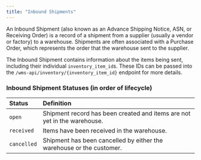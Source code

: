 ```yaml
---
title: "Inbound Shipments"
---
```


An Inbound Shipment (also known as an Advance Shipping Notice, ASN, or Receiving Order) is a record of a shipment from a supplier
(usually a vendor or factory) to a warehouse. Shipments are often associated with a Purchase Order, which represents the order
that the warehouse sent to the supplier.

The Inbound Shipment contains information about the items being sent, including their individual
`inventory_item_id`s. These IDs can be passed into the `/wms-api/inventory/{inventory_item_id}` endpoint for more details.

### Inbound Shipment Statuses (in order of lifecycle)
| Status       | Definition
| :----------- | :---------------------------------------------------------------
| `open`       | Shipment record has been created and items are not yet in the warehouse.
| `received`   | Items have been received in the warehouse.
| `cancelled`  | Shipment has been cancelled by either the warehouse or the customer.

